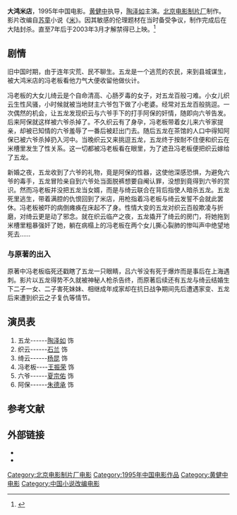 '''大鸿米店'''，1995年中国电影。[[黄健中|黄健中]]执导，[[陶泽如|陶泽如]]主演。[[北京电影制片厂|北京电影制片厂]]制作。影片改编自[[苏童|苏童]]小说《[[米_(小说)|米]]》。因其敏感的伦理题材在当时备受争议，制作完成后在大陆封杀。直至7年后于2003年3月才解禁得已上映。<ref>{{Cite web|title=放映两天后再遭禁 揭开《大鸿米店》被禁疑云|url=https://ent.sina.com.cn/m/c/2003-03-26/1305140149.html|access-date=2021-06-14|date=2003-03-26|work=|publisher=华商报|language=zh|via=新浪娱乐|archive-date=2021-06-14|archive-url=https://web.archive.org/web/20210614202039/https://ent.sina.com.cn/m/c/2003-03-26/1305140149.html|dead-url=no}}</ref>

==剧情==
旧中国时期，由于连年灾荒、民不聊生。五龙是一个逃荒的农民，来到县城谋生，被大鸿米店的冯老板看他力气大便收留他做伙计。

冯老板的大女儿绮云是个自命清高、心肠歹毒的女子，对五龙百般刁难。小女儿织云生性风骚，小时候就被当地财主六爷包下做了小老婆。经常对五龙百般挑逗。一次偶然的机会，让五龙发现织云与六爷手下的打手阿保的奸情，随即向六爷告发。后来阿保就这样被六爷杀掉了。不久织云有了身孕，冯老板带着女儿来六爷家提亲，却被已知情的六爷羞辱了一番后被赶出门去。随后五龙在茶馆的人口中得知阿保已被六爷杀掉扔入河中。当晚织云又来挑逗五龙，五龙终于按耐不住便和织云在米槽里发生了性关系。这一切都被冯老板看在眼里，为了遮丑冯老板便把织云嫁给了五龙。

新婚之夜，五龙收到了六爷的礼物，竟是阿保的性器，这使他深感恐惧，为避免六爷的毒手，五龙冒险亲自到六爷处当面脱裤想要自阉认罪，没想到竟得到六爷的赏识。然而冯老板并没把五龙当女婿，而是与绮云联合在背后指使人暗杀五龙。五龙死里逃生，带着满腔的仇恨回到了米店，用枪指着冯老板与绮云发誓不会就此罢休。冯老板被吓的病倒瘫痪在床起不了身。性情大变的五龙对织云百般欺凌与折磨，对绮云更是动了邪念。就在织云临产之夜，五龙撬开了绮云的房门，将她拖到米槽里粗暴强奸了她，躺在病榻上的冯老板在两个女儿撕心裂肺的惨叫声中绝望地死去……

===与原著的出入===
原著中冯老板临死还戳瞎了五龙一只眼睛，吕六爷没有死于爆炸而是事后在上海遇刺。影片以五龙得势不久就被神秘人枪杀告终，而原著后续还有五龙与绮云结婚生下二子一女、二子害死妹妹、相继成年成家却在抗日战争期间先后遭遇家变、五龙后来遭到织云之子复仇等情节。

==演员表==

#五龙------[[陶泽如|陶泽如]] 饰
#织云------[[石兰|石兰]]   饰
#绮云------[[杨昆|杨昆]]   饰
#冯老板----[[王振荣|王振荣]] 饰
#六爷------[[夏宗佑|夏宗佑]] 饰
#阿保------[[朱德承|朱德承]] 饰

== 参考文献 ==
{{Reflist}}

== 外部链接 ==

* {{Douban|id=1325005}}
* {{1905电影网|id=2251888}}

[[Category:北京电影制片厂电影|Category:北京电影制片厂电影]]
[[Category:1995年中国电影作品|Category:1995年中国电影作品]]
[[Category:黄健中电影|Category:黄健中电影]]
[[Category:中国小说改编电影|Category:中国小说改编电影]]